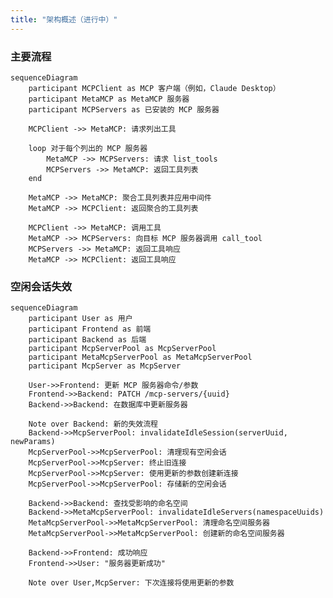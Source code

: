 ```yaml
---
title: "架构概述（进行中）"
---
```


### 主要流程
```mermaid
sequenceDiagram
    participant MCPClient as MCP 客户端（例如，Claude Desktop）
    participant MetaMCP as MetaMCP 服务器
    participant MCPServers as 已安装的 MCP 服务器

    MCPClient ->> MetaMCP: 请求列出工具

    loop 对于每个列出的 MCP 服务器
        MetaMCP ->> MCPServers: 请求 list_tools
        MCPServers ->> MetaMCP: 返回工具列表
    end

    MetaMCP ->> MetaMCP: 聚合工具列表并应用中间件
    MetaMCP ->> MCPClient: 返回聚合的工具列表

    MCPClient ->> MetaMCP: 调用工具
    MetaMCP ->> MCPServers: 向目标 MCP 服务器调用 call_tool
    MCPServers ->> MetaMCP: 返回工具响应
    MetaMCP ->> MCPClient: 返回工具响应
```

### 空闲会话失效

```mermaid
sequenceDiagram
    participant User as 用户
    participant Frontend as 前端
    participant Backend as 后端
    participant McpServerPool as McpServerPool
    participant MetaMcpServerPool as MetaMcpServerPool
    participant McpServer as McpServer

    User->>Frontend: 更新 MCP 服务器命令/参数
    Frontend->>Backend: PATCH /mcp-servers/{uuid}
    Backend->>Backend: 在数据库中更新服务器
    
    Note over Backend: 新的失效流程
    Backend->>McpServerPool: invalidateIdleSession(serverUuid, newParams)
    McpServerPool->>McpServerPool: 清理现有空闲会话
    McpServerPool->>McpServer: 终止旧连接
    McpServerPool->>McpServer: 使用更新的参数创建新连接
    McpServerPool->>McpServerPool: 存储新的空闲会话
    
    Backend->>Backend: 查找受影响的命名空间
    Backend->>MetaMcpServerPool: invalidateIdleServers(namespaceUuids)
    MetaMcpServerPool->>MetaMcpServerPool: 清理命名空间服务器
    MetaMcpServerPool->>MetaMcpServerPool: 创建新的命名空间服务器
    
    Backend->>Frontend: 成功响应
    Frontend->>User: "服务器更新成功"
    
    Note over User,McpServer: 下次连接将使用更新的参数
```